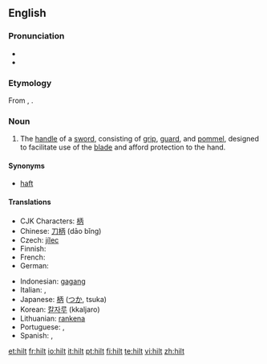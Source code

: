 ==English==

===Pronunciation===
* {{audio|en-us-hilt.ogg|Audio (US)}}
* {{rhymes|ɪlt}}

===Etymology===
From {{etyl|ang|en}} {{term|hilt|lang=ang}}, {{term|hilte|lang=ang}}.

===Noun===
{{en-noun}}

# The [[handle]] of a [[sword]], consisting of [[grip]], [[guard]], and [[pommel]], designed to facilitate use of the [[blade]] and afford protection to the hand.

====Synonyms====
* [[haft]]

====Translations====
{{trans-top|grip of a sword}}
* CJK Characters: [[柄]]
* Chinese: [[刀柄]] (dāo bǐng)
* Czech: [[jílec]] {{m}}
* Finnish: {{t+|fi|kahva}}
* French: {{t+|fr|poignée|f}}
* German: {{t+|de|Griff|m}}
{{trans-mid}}
* Indonesian: [[gagang]]
* Italian: {{t+|it|impugnatura|f}}, {{t-|it|elsa|f}}
* Japanese: [[柄]] ([[つか]], tsuka)
* Korean: [[칼자루]] (kkaljaro)
* Lithuanian: [[rankena]] {{f}}
* Portuguese: {{t|pt|empunhadura}},  {{t+|pt|cabo}}
* Spanish: {{t+|es|empuñadura|f}}, {{t+|es|mango|m}}
{{trans-bottom}}

[[et:hilt]]
[[fr:hilt]]
[[io:hilt]]
[[it:hilt]]
[[pt:hilt]]
[[fi:hilt]]
[[te:hilt]]
[[vi:hilt]]
[[zh:hilt]]